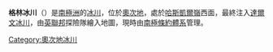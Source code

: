 '''格林冰川'''（{{lang-en|Green Glacier}}）是[[南極洲|南極洲]]的[[冰川|冰川]]，位於[[奧次地|奧次地]]，處於[[哈斯凱爾嶺|哈斯凱爾嶺]]西面，最終注入[[達爾文冰川|達爾文冰川]]，由[[英聯邦|英聯邦]]探險隊繪入地圖，現時由[[南極條約體系|南極條約體系]]管理。

{{coord|79|43|S|156|10|E|source:GNIS|display=title}}

{{DEFAULTSORT:Green Glacier}}
[[Category:奧次地冰川|Category:奧次地冰川]]


{{OatesLand-geo-stub}}